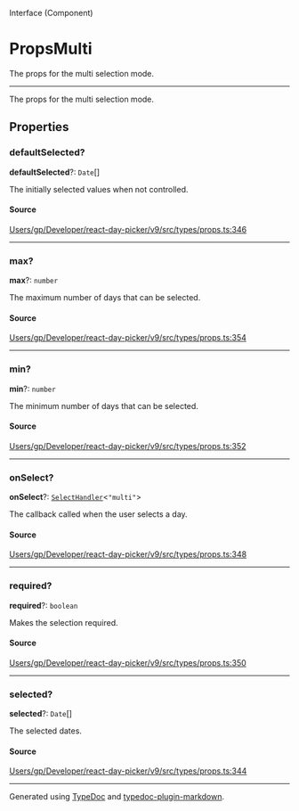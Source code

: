 <SectionTitle>Interface (Component)</SectionTitle>

# PropsMulti

<Description>
The props for the multi selection mode.
</Description>

---

The props for the multi selection mode.

## Properties

<a id="defaultselected" name="defaultselected"></a>

### defaultSelected?

<SignatureMemberIdentifier>**defaultSelected**?: `Date`[]</SignatureMemberIdentifier>

The initially selected values when not controlled.

#### Source

[Users/gp/Developer/react-day-picker/v9/src/types/props.ts:346](https://github.com/gpbl/react-day-picker/blob/b97c86295/src/types/props.ts#L346)

***

<a id="max" name="max"></a>

### max?

<SignatureMemberIdentifier>**max**?: `number`</SignatureMemberIdentifier>

The maximum number of days that can be selected.

#### Source

[Users/gp/Developer/react-day-picker/v9/src/types/props.ts:354](https://github.com/gpbl/react-day-picker/blob/b97c86295/src/types/props.ts#L354)

***

<a id="min" name="min"></a>

### min?

<SignatureMemberIdentifier>**min**?: `number`</SignatureMemberIdentifier>

The minimum number of days that can be selected.

#### Source

[Users/gp/Developer/react-day-picker/v9/src/types/props.ts:352](https://github.com/gpbl/react-day-picker/blob/b97c86295/src/types/props.ts#L352)

***

<a id="onselect" name="onselect"></a>

### onSelect?

<SignatureMemberIdentifier>**onSelect**?: [`SelectHandler`](/api/type-aliases/SelectHandler.md)\<`"multi"`\></SignatureMemberIdentifier>

The callback called when the user selects a day.

#### Source

[Users/gp/Developer/react-day-picker/v9/src/types/props.ts:348](https://github.com/gpbl/react-day-picker/blob/b97c86295/src/types/props.ts#L348)

***

<a id="required" name="required"></a>

### required?

<SignatureMemberIdentifier>**required**?: `boolean`</SignatureMemberIdentifier>

Makes the selection required.

#### Source

[Users/gp/Developer/react-day-picker/v9/src/types/props.ts:350](https://github.com/gpbl/react-day-picker/blob/b97c86295/src/types/props.ts#L350)

***

<a id="selected" name="selected"></a>

### selected?

<SignatureMemberIdentifier>**selected**?: `Date`[]</SignatureMemberIdentifier>

The selected dates.

#### Source

[Users/gp/Developer/react-day-picker/v9/src/types/props.ts:344](https://github.com/gpbl/react-day-picker/blob/b97c86295/src/types/props.ts#L344)

***

Generated using [TypeDoc](https://typedoc.org) and [typedoc-plugin-markdown](https://typedoc-plugin-markdown.org).
